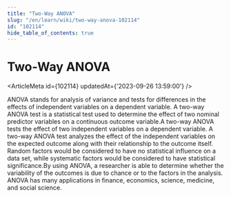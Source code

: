 ```yaml
---
title: "Two-Way ANOVA"
slug: "/en/learn/wiki/two-way-anova-102114"
id: "102114"
hide_table_of_contents: true
---
```



# Two-Way ANOVA

<ArticleMeta id={102114} updatedAt={'2023-09-26 13:59:00'} />
<div className='border-solid border-b border-t-0 my-4 border-[var(--ifm-color-gray-300)]' />

ANOVA stands for analysis of variance and tests for differences in the effects of independent variables on a dependent variable. A two-way ANOVA test is a statistical test used to determine the effect of two nominal predictor variables on a continuous outcome variable.A two-way ANOVA tests the effect of two independent variables on a dependent variable. A two-way ANOVA test analyzes the effect of the independent variables on the expected outcome along with their relationship to the outcome itself. Random factors would be considered to have no statistical influence on a data set, while systematic factors would be considered to have statistical significance.By using ANOVA, a researcher is able to determine whether the variability of the outcomes is due to chance or to the factors in the analysis. ANOVA has many applications in finance, economics, science, medicine, and social science.
